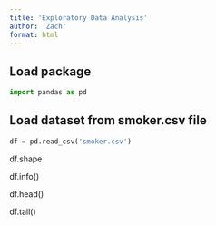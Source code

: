```yaml
---
title: 'Exploratory Data Analysis'
author: 'Zach'
format: html
---
```


## Load package

```python
import pandas as pd
```


## Load dataset from smoker.csv file

```python
df = pd.read_csv('smoker.csv')
```

df.shape

df.info()

df.head()

df.tail()